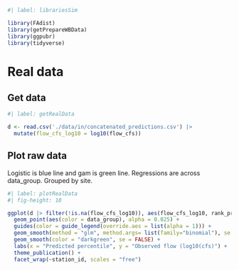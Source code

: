 
```r
#| label: librariesSim

library(FAdist)
library(getPrepareWBData)
library(ggpubr)
library(tidyverse)
```


# Real data  
## Get data
```r
#| label: getRealData

d <- read.csv('./data/in/concatenated_predictions.csv') |> 
  mutate(flow_cfs_log10 = log10(flow_cfs))

```

## Plot raw data  
Logistic is blue line and gam is green line. Regressions are across data_group. Grouped by site.  
```r
#| label: plotRealData
#| fig-height: 10

ggplot(d |> filter(!is.na(flow_cfs_log10)), aes(flow_cfs_log10, rank_pred)) +
  geom_point(aes(color = data_group), alpha = 0.025) +
  guides(color = guide_legend(override.aes = list(alpha = 1))) +
  geom_smooth(method = "glm", method.args= list(family="binomial"), se = FALSE) +
  geom_smooth(color = "darkgreen", se = FALSE) +
  labs(x = "Predicted percentile", y = "Observed flow (log10(cfs)") +
  theme_publication() +
  facet_wrap(~station_id, scales = "free")

```
